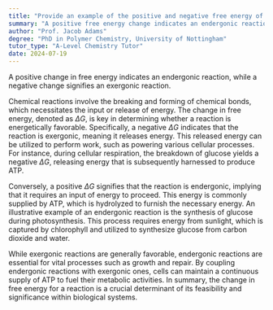 ```yaml
---
title: "Provide an example of the positive and negative free energy of a chemical reaction"
summary: "A positive free energy change indicates an endergonic reaction, while a negative change indicates an exergonic reaction."
author: "Prof. Jacob Adams"
degree: "PhD in Polymer Chemistry, University of Nottingham"
tutor_type: "A-Level Chemistry Tutor"
date: 2024-07-19
---
```


A positive change in free energy indicates an endergonic reaction, while a negative change signifies an exergonic reaction.

Chemical reactions involve the breaking and forming of chemical bonds, which necessitates the input or release of energy. The change in free energy, denoted as $\Delta G$, is key in determining whether a reaction is energetically favorable. Specifically, a negative $\Delta G$ indicates that the reaction is exergonic, meaning it releases energy. This released energy can be utilized to perform work, such as powering various cellular processes. For instance, during cellular respiration, the breakdown of glucose yields a negative $\Delta G$, releasing energy that is subsequently harnessed to produce ATP.

Conversely, a positive $\Delta G$ signifies that the reaction is endergonic, implying that it requires an input of energy to proceed. This energy is commonly supplied by ATP, which is hydrolyzed to furnish the necessary energy. An illustrative example of an endergonic reaction is the synthesis of glucose during photosynthesis. This process requires energy from sunlight, which is captured by chlorophyll and utilized to synthesize glucose from carbon dioxide and water.

While exergonic reactions are generally favorable, endergonic reactions are essential for vital processes such as growth and repair. By coupling endergonic reactions with exergonic ones, cells can maintain a continuous supply of ATP to fuel their metabolic activities. In summary, the change in free energy for a reaction is a crucial determinant of its feasibility and significance within biological systems.
    